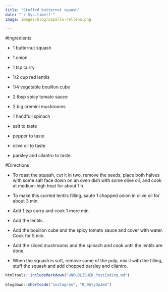 ```yaml
---
title: "Stuffed butternut squash"
date: "`r Sys.time()`"
image: images/blog/zapallo-relleno.png

---
```




#Ingredients

- 1 butternut squash

- 1 onion

- 1 tsp curry

- 1/2 cup red lentils

- 1/4 vegetable bouillon cube

- 2 tbsp spicy tomato sauce

- 2 big cremini mushrooms

- 1 handfull spinach

- salt to taste

- pepper to taste

- olive oil to taste

- parsley and cilantro to taste


#Directions

- To roast the squash, cut it in two, remove the seeds, place both halves with some salt face down on an oven dish with some olive oil, and cook at medium-high heat for about 1 h.

- To make this curried lentils filling, saute 1 chopped onion in olive oil for about 3 min.

- Add 1 tsp curry and cook 1 more min.

- Add the lentils.

- Add the bouillon cube and the spicy tomato sauce and cover with water. Cook for 5 min.

- Add the sliced mushrooms and the spinach and cook until the lentils are done.

- When the squash is soft, remove some of the pulp, mix it with the filling, stuff the squash and add chopped parsley and cilantro. 

```r
htmltools::includeMarkdown("UNPUBLISHED_PostEnding.md")
 
blogdown::shortcode("instagram", "B_0AtyOpJmd")
```